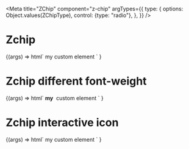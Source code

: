 
<Meta
  title="ZChip"
  component="z-chip"
  argTypes={{
    type: {
      options: Object.values(ZChipType),
      control: {type: "radio"},
    },
  }}
/>

# Zchip

<Canvas>
  <Story
    name="z-chip"
    args={{
      type: ZChipType.DEFAULT,
      icon: "pdf",
    }}
  >
    {(args) =>
      html`
        <z-chip
          type=${args.type}
          icon=${args.icon}
          >my custom element</z-chip
        >
      `
    }
  </Story>
</Canvas>

# Zchip different font-weight

<Canvas>
  <Story
    name="z-chip different font-weight"
    args={{
      type: ZChipType.DEFAULT,
      icon: "pdf",
    }}
  >
    {(args) =>
      html`
        <z-chip
          type=${args.type}
          icon=${args.icon}
        >
          <strong>my</strong>
          <span style="margin-left: 4px"> custom element</span>
        </z-chip>
      `
    }
  </Story>
</Canvas>

# Zchip interactive icon

<Canvas>
  <Story
    name="z-chip interactive icon"
    args={{
      type: ZChipType.DEFAULT,
      icon: "pdf",
      interactiveIcon: "multiply-circled",
      disabled: false,
    }}
  >
    {(args) =>
      html` <z-chip
        type=${args.type}
        icon=${args.icon}
        disabled=${args.disabled}
        interactive-icon=${args.interactiveIcon}
      >
        my custom element
      </z-chip>`
    }
  </Story>
</Canvas>

<ArgsTable of="z-chip" />
